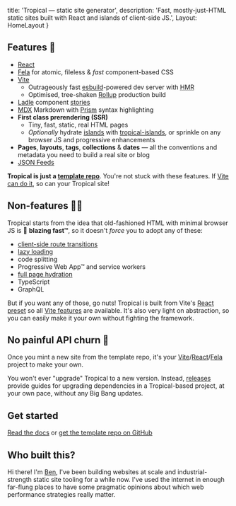 
  title: 'Tropical — static site generator',
  description: 'Fast, mostly-just-HTML static sites built with React and islands of client-side JS.',
  Layout: HomeLayout
}

## Features 🍹

- [React](https://reactjs.org/)
- [Fela](http://fela.js.org/) for atomic, fileless & *fast* component-based CSS
- [Vite](https://vitejs.dev/)
  - Outrageously fast [esbuild](https://esbuild.github.io/)-powered dev server with <abbr title='Hot Module Replacement'>HMR</abbr>
  - Optimised, tree-shaken [Rollup](https://rollupjs.org/) production build
- [Ladle](https://ladle.dev/) component [stories](https://github.com/ComponentDriven/csf)
- [MDX](https://mdxjs.com/) Markdown with [Prism](https://prismjs.com/) syntax highlighting
- **First class prerendering (SSR)**
  - Tiny, fast, static, real HTML pages
  - *Optionally* hydrate [islands](https://jasonformat.com/islands-architecture/) with [tropical-islands](https://github.com/bensmithett/tropical-utils/tree/main/packages/tropical-islands), or sprinkle on any browser JS and progressive enhancements
- **Pages**, **layouts**, **tags**, **collections** & **dates** — all the conventions and metadata you need to build a real site or blog
- [JSON Feeds](https://jsonfeed.org/)

**Tropical is just a [template repo](https://docs.github.com/en/github/creating-cloning-and-archiving-repositories/creating-a-repository-on-github/creating-a-repository-from-a-template)**. You're not stuck with these features. If [Vite can do it](https://vitejs.dev/guide/features.html), so can your Tropical site!

## Non-features 🙅‍♀️

Tropical starts from the idea that old-fashioned HTML with minimal browser JS is 🚀 **blazing fast™**, so it doesn't *force* you to adopt any of these:

- [client-side route transitions](https://twitter.com/ryanflorence/status/1186515553285857280)
- [lazy loading](https://www.bensmithett.com/an-argument-against-lazy-loading/)
- code splitting
- Progressive Web App™ and service workers
- [full page hydration](https://github.com/bensmithett/tropical/blob/docs/app/decisions/003_dont_default_to_full_page_react_hydration.md)
- TypeScript
- GraphQL

But if you want any of those, go nuts! Tropical is built from Vite's [React preset](https://vitejs.dev/guide/#scaffolding-your-first-vite-project) so all [Vite features](https://vitejs.dev/guide/features.html) are available. It's also very light on abstraction, so you can easily make it your own without fighting the framework.

## No painful API churn 🤕

Once you mint a new site from the template repo, it's your [Vite](https://vitejs.dev/)/[React](https://reactjs.org/)/[Fela](http://fela.js.org/) project to make your own.

You won't ever "upgrade" Tropical to a new version. Instead, [releases](https://github.com/bensmithett/tropical/releases) provide guides for upgrading dependencies in a Tropical-based project, at your own pace, without any Big Bang updates.

## Get started

[Read the docs](/docs/) or [get the template repo on GitHub](https://github.com/bensmithett/tropical)

## Who built this?

Hi there! I'm [Ben](https://www.bensmithett.com/), I've been building websites at scale and industrial-strength static site tooling for a while now. I've used the internet in enough far-flung places to have some pragmatic opinions about which web performance strategies really matter.
